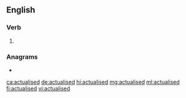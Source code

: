 ==English==

===Verb===
{{head|en|verb form}}

# {{en-past of|actualise}}

===Anagrams===
* {{l|en|acidulates}}

[[ca:actualised]]
[[de:actualised]]
[[hi:actualised]]
[[mg:actualised]]
[[ml:actualised]]
[[fi:actualised]]
[[vi:actualised]]